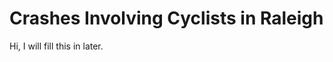 Crashes Involving Cyclists in Raleigh
=====================================

Hi, I will fill this in later.